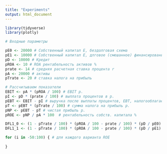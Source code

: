 ```yaml
---
title: "Experiments"
output: html_document
---
```


```r
library(tidyverse)
library(plotly)
```


```r

# Входные параметры

pE0 <- 20000 # Собственный капитал E, бездолговая схема
pE1 <- 10000 # Собственный капитал E, длговое (смешанное) финансирование
pD <- 10000 # Кредит
pROA <- 10 # ROA рентабельность активов %
prate <- 14 # средняя расчетная ставка процента r
pA <- 20000 # активы
pTrate <- 20 # ставка налога на прибыль

# Рассчитываем показатели
EBIT <- pA * (pROA / 100) # EBIT р.
pI <- pD * (prate / 100) # выплата процентов в р.
pEBT <- EBIT - pI # выручка после выплаты процентов, EBT, налогооблагаемая прибыль р.
pT <- pEBT * (pTrate / 100) # сумма налога на прибыль р.
pNP <- pEBT - pT # чистая прибыль р.
pROE <- pNP / pA * 100  # рентабельность собств. капитала %

DFL1_0 <- (1 - pTrate / 100) * (pROA / 100 - prate / 100) * (pD / pE0)
DFL1_1 <- (1 - pTrate / 100) * (pROA / 100 - prate / 100) * (pD / pE1)

for (i in -50:100) { # для каждого варианта ROE
  
}

```
